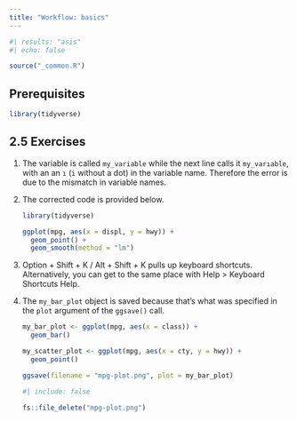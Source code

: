 ```yaml
---
title: "Workflow: basics"
---
```


```r
#| results: "asis"
#| echo: false

source("_common.R")
```

## Prerequisites {.unnumbered}

```r
library(tidyverse)
```

## 2.5 Exercises {.unnumbered}

1.  The variable is called `my_variable` while the next line calls it `my_varıable`, with an an `ı` (`i` without a dot) in the variable name.
    Therefore the error is due to the mismatch in variable names.

2.  The corrected code is provided below.

    ```r
    library(tidyverse)

    ggplot(mpg, aes(x = displ, y = hwy)) + 
      geom_point() +
      geom_smooth(method = "lm")
    ```

3.  Option + Shift + K / Alt + Shift + K pulls up keyboard shortcuts.
    Alternatively, you can get to the same place with Help \> Keyboard Shortcuts Help.

4.  The `my_bar_plot` object is saved because that's what was specified in the `plot` argument of the `ggsave()` call.

    ```r
    my_bar_plot <- ggplot(mpg, aes(x = class)) +
      geom_bar()

    my_scatter_plot <- ggplot(mpg, aes(x = cty, y = hwy)) +
      geom_point()

    ggsave(filename = "mpg-plot.png", plot = my_bar_plot)
    ```

    ```r
    #| include: false

    fs::file_delete("mpg-plot.png")
    ```
